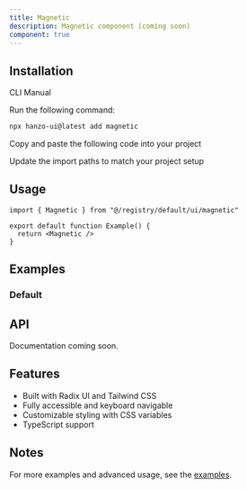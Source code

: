 ```yaml
---
title: Magnetic
description: Magnetic component (coming soon)
component: true
---
```


<ComponentPreview name="magnetic-demo" />

## Installation

<Tabs defaultValue="cli">

<TabsList>
  <TabsTrigger value="cli">CLI</TabsTrigger>
  <TabsTrigger value="manual">Manual</TabsTrigger>
</TabsList>

<TabsContent value="cli">

<Steps>

<Step>Run the following command:</Step>

```bash
npx hanzo-ui@latest add magnetic
```

</Steps>

</TabsContent>

<TabsContent value="manual">

<Steps>

<Step>Copy and paste the following code into your project</Step>

<ComponentSource name="magnetic" />

<Step>Update the import paths to match your project setup</Step>

</Steps>

</TabsContent>

</Tabs>

## Usage

```tsx
import { Magnetic } from "@/registry/default/ui/magnetic"

export default function Example() {
  return <Magnetic />
}
```

## Examples

### Default

<ComponentPreview name="magnetic-demo" />

## API

Documentation coming soon.

## Features

- Built with Radix UI and Tailwind CSS
- Fully accessible and keyboard navigable
- Customizable styling with CSS variables
- TypeScript support

## Notes

For more examples and advanced usage, see the [examples](/examples).
